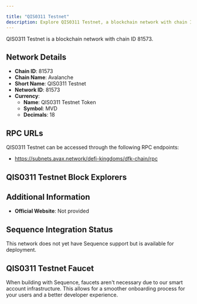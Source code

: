 ```yaml
---

title: "QIS0311 Testnet"
description: Explore QIS0311 Testnet, a blockchain network with chain ID 81573. Learn about its native currency, QIS0311 Testnet Token, and how to interact with the network.
---
```




QIS0311 Testnet is a blockchain network with chain ID 81573.

## Network Details

- **Chain ID**: 81573
- **Chain Name**: Avalanche
- **Short Name**: QIS0311 Testnet
- **Network ID**: 81573
- **Currency**: 
  - **Name**: QIS0311 Testnet Token
  - **Symbol**: MVD
  - **Decimals**: 18

## RPC URLs

QIS0311 Testnet can be accessed through the following RPC endpoints:

- https://subnets.avax.network/defi-kingdoms/dfk-chain/rpc

## QIS0311 Testnet Block Explorers



## Additional Information

- **Official Website**: Not provided

## Sequence Integration Status

This network does not yet have Sequence support but is available for deployment.

## QIS0311 Testnet Faucet

When building with Sequence, faucets aren't necessary due to our smart account infrastructure. This allows for a smoother onboarding process for your users and a better developer experience.
